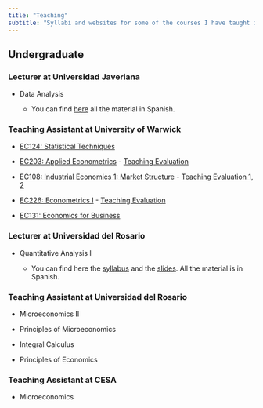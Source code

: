 ```yaml
---
title: "Teaching"
subtitle: "Syllabi and websites for some of the courses I have taught in the UK and Colombia"
---
```


## Undergraduate

### Lecturer at Universidad Javeriana

-   Data Analysis

    -   You can find [here](https://github.com/ccardonaandrade/analisis_de_datos/tree/main){target="_blank"} all the material in Spanish.

### Teaching Assistant at University of Warwick

-   [EC124: Statistical Techniques](https://warwick.ac.uk/fac/soc/economics/current/modules/ec124/) 

-   [EC203: Applied Econometrics](https://warwick.ac.uk/fac/soc/economics/current/modules/ec203/) - [Teaching Evaluation](teach_eval/ec203_carlos_cardona.pdf)

-   [EC108: Industrial Economics 1: Market Structure](https://warwick.ac.uk/fac/soc/economics/current/modules/ec208/) - [Teaching Evaluation 1](teach_eval/ec208_I_carlos_cardona.pdf), [2](teach_eval/ec208_II_carlos_cardona.pdf)

-   [EC226: Econometrics I](https://warwick.ac.uk/fac/soc/economics/current/modules/ec226/) - [Teaching Evaluation](teach_eval/ec226_carlos_cardona.pdf)

-   [EC131: Economics for Business](https://warwick.ac.uk/fac/soc/economics/current/modules/ec131/)

### Lecturer at Universidad del Rosario

-   Quantitative Analysis I

    -   You can find here the [syllabus](https://github.com/ccardonaandrade/analisis_cuantitativo/blob/main/syllabus.pdf) and the [slides](https://github.com/ccardonaandrade/analisis_cuantitativo/tree/main/slides). All the material is in Spanish.

### Teaching Assistant at Universidad del Rosario

-   Microeconomics II

-   Principles of Microeconomics

-   Integral Calculus

-   Principles of Economics

### Teaching Assistant at CESA

-   Microeconomics
